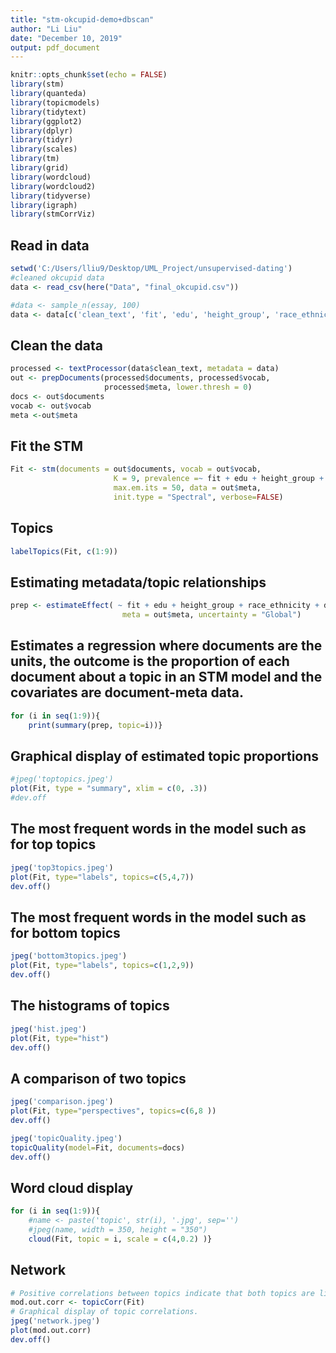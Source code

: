 ```yaml
---
title: "stm-okcupid-demo+dbscan"
author: "Li Liu"
date: "December 10, 2019"
output: pdf_document
---
```


```r
knitr::opts_chunk$set(echo = FALSE)
library(stm)
library(quanteda)
library(topicmodels)
library(tidytext)
library(ggplot2)
library(dplyr)
library(tidyr)
library(scales)
library(tm)
library(grid)
library(wordcloud)
library(wordcloud2)
library(tidyverse)
library(igraph)     
library(stmCorrViz)
```

## Read in data
```r
setwd('C:/Users/lliu9/Desktop/UML_Project/unsupervised-dating')
#cleaned okcupid data
data <- read_csv(here("Data", "final_okcupid.csv"))

#data <- sample_n(essay, 100)
data <- data[c('clean_text', 'fit', 'edu', 'height_group', 'race_ethnicity', 'dbscan_cluster')]
```

## Clean the data
```r
processed <- textProcessor(data$clean_text, metadata = data)
out <- prepDocuments(processed$documents, processed$vocab, 
                     processed$meta, lower.thresh = 0)
docs <- out$documents
vocab <- out$vocab
meta <-out$meta
```


## Fit the STM
```r
Fit <- stm(documents = out$documents, vocab = out$vocab,
                       K = 9, prevalence =~ fit + edu + height_group + race_ethnicity+dbscan_cluster,
                       max.em.its = 50, data = out$meta,
                       init.type = "Spectral", verbose=FALSE)
```

## Topics
```r
labelTopics(Fit, c(1:9))
```


## Estimating metadata/topic relationships
```r
prep <- estimateEffect( ~ fit + edu + height_group + race_ethnicity + dbscan_cluster, Fit,
                         meta = out$meta, uncertainty = "Global")
```


## Estimates a regression where documents are the units, the outcome is the proportion of each document about a topic in an STM model and the covariates are document-meta data. 
```r
for (i in seq(1:9)){
    print(summary(prep, topic=i))}
```


## Graphical display of estimated topic proportions
```r
#jpeg('toptopics.jpeg')
plot(Fit, type = "summary", xlim = c(0, .3))
#dev.off
```

## The most frequent words in the model such as for top topics 

```r
jpeg('top3topics.jpeg')
plot(Fit, type="labels", topics=c(5,4,7))
dev.off()
```

## The most frequent words in the model such as for bottom topics 
```r
jpeg('bottom3topics.jpeg')
plot(Fit, type="labels", topics=c(1,2,9))
dev.off()
```

## The histograms of topics
```r
jpeg('hist.jpeg')
plot(Fit, type="hist")
dev.off()
```

## A comparison of two topics 
```r
jpeg('comparison.jpeg')
plot(Fit, type="perspectives", topics=c(6,8 ))
dev.off()

```


```r
jpeg('topicQuality.jpeg')
topicQuality(model=Fit, documents=docs)
dev.off()
```


## Word cloud display 
```r
for (i in seq(1:9)){
    #name <- paste('topic', str(i), '.jpg', sep='')
    #jpeg(name, width = 350, height = "350")
    cloud(Fit, topic = i, scale = c(4,0.2) )}
```

## Network
```r
# Positive correlations between topics indicate that both topics are likely to be discussed within a document.
mod.out.corr <- topicCorr(Fit)
# Graphical display of topic correlations.
jpeg('network.jpeg')
plot(mod.out.corr)
dev.off()
```

